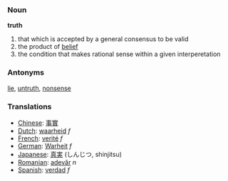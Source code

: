 ===Noun===
'''truth'''

#that which is accepted by a general consensus to be valid
#the product of [[belief]]
#the condition that makes rational sense within a given interperetation

===Antonyms===
[[lie]], [[untruth]], [[nonsense]]

===Translations===

*[[Chinese]]: [[事實]]
*[[Dutch]]: [[waarheid]] ''f''
*[[French]]: [[verité]] ''f''
*[[German]]: [[Warheit]] ''f''
*[[Japanese]]: [[真実]] (しんじつ, shinjitsu)
*[[Romanian]]: [[adevăr]] ''n''
*[[Spanish]]: [[verdad]] ''f''